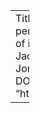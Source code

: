 ---
Title: "Gene regulatory network inference from CRISPR perturbations in primary CD4+ T cells elucidates the genomic basis of immune disease"
Authors: "Joshua S. Weinstock*, Maya M. Arce*, Jacob Freimer, Mineto Ota, Alexander Marson^, Alexis Battle^, Jonathan Pritchard^"
Venue: "Cell Genomics (In Press)"
Year: 2024
DOI: "https://www.biorxiv.org/content/10.1101/2023.09.17.557749v2"

---